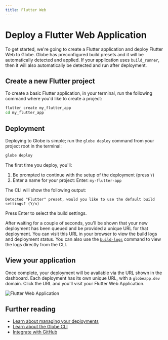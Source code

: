 ```yaml
---
title: Flutter Web
---
```


# Deploy a Flutter Web Application

To get started, we're going to create a Flutter application and deploy Flutter Web to Globe. Globe has preconfigured build presets and it will be automatically detected and applied. If your application uses `build_runner`, then it will also automatically be detected and run after deployment.

## Create a new Flutter project

To create a basic Flutter application, in your terminal, run the following command where you'd like to create a project:

```bash
flutter create my_flutter_app
cd my_flutter_app
```

## Deployment

Deploying to Globe is simple; run the `globe deploy` command from your project root in the terminal:

```bash
globe deploy
```

The first time you deploy, you'll:

1. Be prompted to continue with the setup of the deployment (press `Y`)
1. Enter a name for your project: Enter: `my-flutter-app`

The CLI will show the following output:
```
Detected "Flutter" preset, would you like to use the default build settings? (Y/n)
```
Press Enter to select the build settings.

After waiting for a couple of seconds, you'll be shown that your new deployment has been queued and be provided a unique URL for that deployment. You can visit this URL in your browser to view the build logs and deployment status. You can also use the [`build-logs`](/cli/commands/build-logs) command to view the logs directly from the CLI.

## View your application

Once complete, your deployment will be available via the URL shown in the dashboard. Each deployment has its own unique URL, with a `globeapp.dev` domain. Click the URL and you'll visit your Flutter Web Application.

![Flutter Web Application](/assets/flutter-web.png)

## Further reading

- [Learn about managing your deployments](/deployments)
- [Learn about the Globe CLI](/cli)
- [Integrate with GitHub](/deployments/github-integration)
